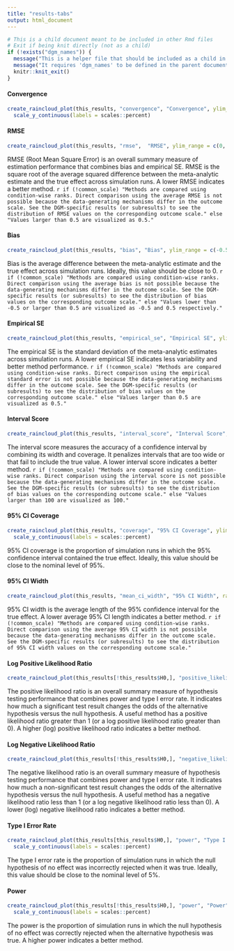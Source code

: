 ```yaml
---
title: "results-tabs"
output: html_document
---
```


```r
# This is a child document meant to be included in other Rmd files
# Exit if being knit directly (not as a child)
if (!exists("dgm_names")) {
  message("This is a helper file that should be included as a child in other Rmd documents.")
  message("It requires 'dgm_names' to be defined in the parent document.")
  knitr::knit_exit()
}
```


#### Convergence

```r
create_raincloud_plot(this_results, "convergence", "Convergence", ylim_range = c(0, 1)) +
  scale_y_continuous(labels = scales::percent)
```

#### RMSE

```r
create_raincloud_plot(this_results, "rmse",  "RMSE", ylim_range = c(0, 0.5), reference_line = 0, rank = !common_scale)
```

RMSE (Root Mean Square Error) is an overall summary measure of estimation performance that combines bias and empirical SE. RMSE is the square root of the average squared difference between the meta-analytic estimate and the true effect across simulation runs. A lower RMSE indicates a better method.
`r if (!common_scale) "Methods are compared using condition-wise ranks. Direct comparison using the average RMSE is not possible because the data-generating mechanisms differ in the outcome scale. See the DGM-specific results (or subresults) to see the distribution of RMSE values on the corresponding outcome scale." else "Values larger than 0.5 are visualized as 0.5."`

#### Bias

```r
create_raincloud_plot(this_results, "bias", "Bias", ylim_range = c(-0.5, 0.5), reference_line = 0, rank = !common_scale)
```

Bias is the average difference between the meta-analytic estimate and the true effect across simulation runs. Ideally, this value should be close to 0.
`r if (!common_scale) "Methods are compared using condition-wise ranks. Direct comparison using the average bias is not possible because the data-generating mechanisms differ in the outcome scale. See the DGM-specific results (or subresults) to see the distribution of bias values on the corresponding outcome scale." else "Values lower than -0.5 or larger than 0.5 are visualized as -0.5 and 0.5 respectively."`

#### Empirical SE

```r
create_raincloud_plot(this_results, "empirical_se", "Empirical SE", ylim_range = c(0, 0.5), reference_line = 0, rank = !common_scale)
```

The empirical SE is the standard deviation of the meta-analytic estimates across simulation runs. A lower empirical SE indicates less variability and better method performance.
`r if (!common_scale) "Methods are compared using condition-wise ranks. Direct comparison using the empirical standard error is not possible because the data-generating mechanisms differ in the outcome scale. See the DGM-specific results (or subresults) to see the distribution of bias values on the corresponding outcome scale." else "Values larger than 0.5 are visualized as 0.5."`

#### Interval Score

```r
create_raincloud_plot(this_results, "interval_score", "Interval Score", ylim_range = c(0, 100), rank = !common_scale)
```

The interval score measures the accuracy of a confidence interval by combining its width and coverage. It penalizes intervals that are too wide or that fail to include the true value. A lower interval score indicates a better method.
`r if (!common_scale) "Methods are compared using condition-wise ranks. Direct comparison using the interval score is not possible because the data-generating mechanisms differ in the outcome scale. See the DGM-specific results (or subresults) to see the distribution of bias values on the corresponding outcome scale." else "Values larger than 100 are visualized as 100."`

#### 95% CI Coverage

```r
create_raincloud_plot(this_results, "coverage", "95% CI Coverage", ylim_range = c(0, 1), reference_line = 0.95) +
  scale_y_continuous(labels = scales::percent)
```

95% CI coverage is the proportion of simulation runs in which the 95% confidence interval contained the true effect. Ideally, this value should be close to the nominal level of 95%.

#### 95% CI Width

```r
create_raincloud_plot(this_results, "mean_ci_width", "95% CI Width", rank = !common_scale)
```

95% CI width is the average length of the 95% confidence interval for the true effect. A lower average 95% CI length indicates a better method.
`r if (!common_scale) "Methods are compared using condition-wise ranks. Direct comparison using the average 95% CI width is not possible because the data-generating mechanisms differ in the outcome scale. See the DGM-specific results (or subresults) to see the distribution of 95% CI width values on the corresponding outcome scale."`

#### Log Positive Likelihood Ratio

```r
create_raincloud_plot(this_results[!this_results$H0,], "positive_likelihood_ratio", "Log Positive Likelihood Ratio")
```

The positive likelihood ratio is an overall summary measure of hypothesis testing performance that combines power and type I error rate. It indicates how much a significant test result changes the odds of the alternative hypothesis versus the null hypothesis. A useful method has a positive likelihood ratio greater than 1 (or a log positive likelihood ratio greater than 0). A higher (log) positive likelihood ratio indicates a better method.

#### Log Negative Likelihood Ratio

```r
create_raincloud_plot(this_results[!this_results$H0,], "negative_likelihood_ratio", "Log Negative Likelihood Ratio")
```

The negative likelihood ratio is an overall summary measure of hypothesis testing performance that combines power and type I error rate. It indicates how much a non-significant test result changes the odds of the alternative hypothesis versus the null hypothesis. A useful method has a negative likelihood ratio less than 1 (or a log negative likelihood ratio less than 0). A lower (log) negative likelihood ratio indicates a better method.

#### Type I Error Rate

```r
create_raincloud_plot(this_results[this_results$H0,], "power", "Type I Error Rate", ylim_range = c(0, 1), reference_line = 0.05) +
  scale_y_continuous(labels = scales::percent)
```

The type I error rate is the proportion of simulation runs in which the null hypothesis of no effect was incorrectly rejected when it was true. Ideally, this value should be close to the nominal level of 5%.

#### Power

```r
create_raincloud_plot(this_results[!this_results$H0,], "power", "Power", ylim_range = c(0, 1)) +
  scale_y_continuous(labels = scales::percent)
```

The power is the proportion of simulation runs in which the null hypothesis of no effect was correctly rejected when the alternative hypothesis was true. A higher power indicates a better method.
